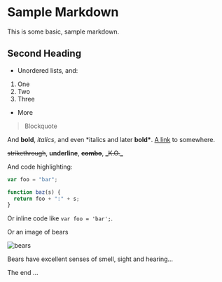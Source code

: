 # Sample Markdown

This is some basic, sample markdown.

## Second Heading

- Unordered lists, and:

1. One
1. Two
1. Three

- More

> Blockquote

And **bold**, _italics_, and even \*italics and later **bold\***. [A link](https://markdowntohtml.com) to somewhere.

~~strikethrough~~, **underline**, ~~**combo**~~, **\_**~~K.O.~~**\_**

And code highlighting:

```js
var foo = "bar";

function baz(s) {
  return foo + ":" + s;
}
```

Or inline code like `var foo = 'bar';`.

Or an image of bears

![bears](https://placebear.com/200/200)

<Tip>Bears have excellent senses of smell, sight and hearing...</Tip>

<Redirect href="/introduction" />

<Copy value="In this case you might need an axe, here take!" />
<Copy value="Oh and I forgor to gib you this sword... It's too late..." />

The end ...
